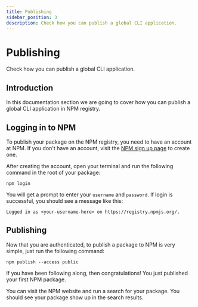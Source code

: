 ```yaml
---
title: Publishing
sidebar_position: 3
description: Check how you can publish a global CLI application.
---
```


# Publishing

Check how you can publish a global CLI application.

## Introduction

In this documentation section we are going to cover how
you can publish a global CLI application in NPM registry.

## Logging in to NPM

To publish your package on the NPM registry, you need to 
have an account at NPM. If you don't have an account, 
visit the [NPM sign up page](https://www.npmjs.com/signup) 
to create one.

After creating the account, open your terminal and run the 
following command in the root of your package:

```shell
npm login
```

You will get a prompt to enter your `username` and `password`. 
If login is successful, you should see a message like this:

```shell
Logged in as <your-username-here> on https://registry.npmjs.org/.
```

## Publishing

Now that you are authenticated, to publish a package to NPM
is very simple, just run the following command:

```shell
npm publish --access public
```

If you have been following along, then congratulations! You 
just published your first NPM package.

You can visit the NPM website and run a search for your 
package. You should see your package show up in the search results.

